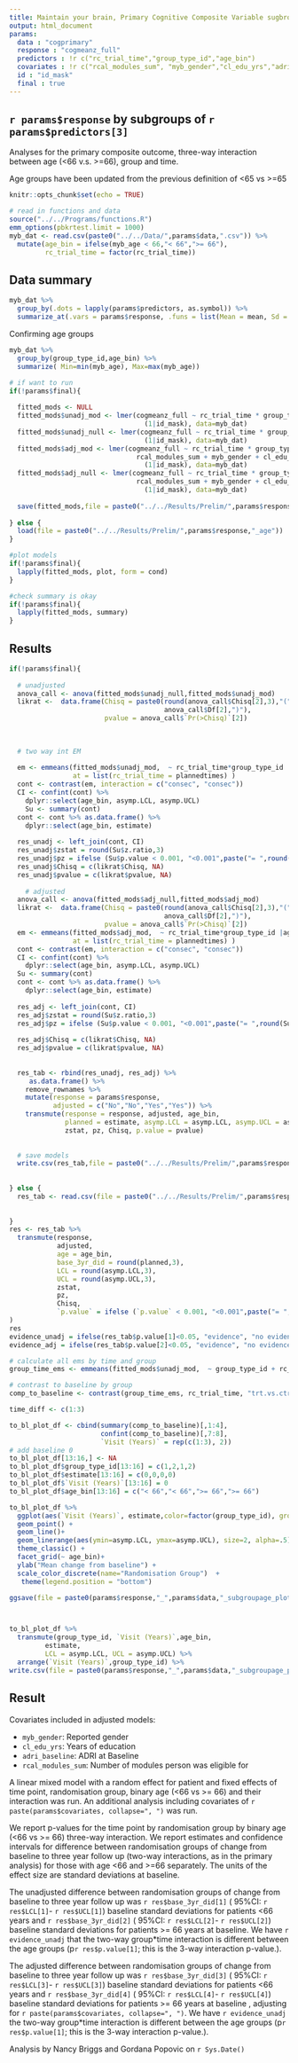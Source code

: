 ```yaml
---
title: Maintain your brain, Primary Cognitive Composite Variable sugbroup by Age < 66
output: html_document
params:
  data : "cogprimary"
  response : "cogmeanz_full"
  predictors : !r c("rc_trial_time","group_type_id","age_bin")
  covariates : !r c("rcal_modules_sum", "myb_gender","cl_edu_yrs","adri_baseline")
  id : "id_mask"
  final : true
---
```


## `r params$response` by subgroups of `r params$predictors[3]`

Analyses for the primary composite outcome, three-way interaction between age (<66 v.s. >=66), group and time.

Age groups have been updated from the previous definition of <65 vs >=65 

```r
knitr::opts_chunk$set(echo = TRUE)
```


```r
# read in functions and data
source("../../Programs/functions.R")
emm_options(pbkrtest.limit = 1000)
myb_dat <- read.csv(paste0("../../Data/",params$data,".csv")) %>% 
  mutate(age_bin = ifelse(myb_age < 66,"< 66",">= 66"),
         rc_trial_time = factor(rc_trial_time))
```



## Data summary



```r
myb_dat %>% 
  group_by(.dots = lapply(params$predictors, as.symbol)) %>% 
  summarize_at(.vars = params$response, .funs = list(Mean = mean, Sd = sd, N_obs = ~length(.)), na.rm=T)
```

Confirming age groups

```r
myb_dat %>% 
  group_by(group_type_id,age_bin) %>% 
  summarize( Min=min(myb_age), Max=max(myb_age))
```


```r
# if want to run
if(!params$final){
  
  fitted_mods <- NULL
  fitted_mods$unadj_mod <- lmer(cogmeanz_full ~ rc_trial_time * group_type_id * age_bin + 
                                  (1|id_mask), data=myb_dat)
  fitted_mods$unadj_null <- lmer(cogmeanz_full ~ rc_trial_time * group_type_id + age_bin + 
                                  (1|id_mask), data=myb_dat)
  fitted_mods$adj_mod <- lmer(cogmeanz_full ~ rc_trial_time * group_type_id * age_bin + 
                                rcal_modules_sum + myb_gender + cl_edu_yrs + adri_baseline +
                                  (1|id_mask), data=myb_dat)
  fitted_mods$adj_null <- lmer(cogmeanz_full ~ rc_trial_time * group_type_id + age_bin + 
                                rcal_modules_sum + myb_gender + cl_edu_yrs + adri_baseline +
                                  (1|id_mask), data=myb_dat)
  
  save(fitted_mods,file = paste0("../../Results/Prelim/",params$response,"_age"))
  
} else {
  load(file = paste0("../../Results/Prelim/",params$response,"_age"))
}
```



```r
#plot models
if(!params$final){
  lapply(fitted_mods, plot, form = cond)
}
```

```r
#check summary is okay
if(!params$final){
  lapply(fitted_mods, summary)
}
```

## Results

```r
if(!params$final){
  
  # unadjusted
  anova_call <- anova(fitted_mods$unadj_null,fitted_mods$unadj_mod)
  likrat <-  data.frame(Chisq = paste0(round(anova_call$Chisq[2],3),"(",
                                       anova_call$Df[2],")"),
                        pvalue = anova_call$`Pr(>Chisq)`[2])
  
  
  
  # two way int EM
  
  em <- emmeans(fitted_mods$unadj_mod,  ~ rc_trial_time*group_type_id |age_bin,  
                at = list(rc_trial_time = plannedtimes) )
  cont <- contrast(em, interaction = c("consec", "consec"))
  CI <- confint(cont) %>% 
    dplyr::select(age_bin, asymp.LCL, asymp.UCL) 
    Su <- summary(cont)
  cont <- cont %>% as.data.frame() %>% 
    dplyr::select(age_bin, estimate) 
  
  res_unadj <- left_join(cont, CI)
  res_unadj$zstat = round(Su$z.ratio,3)
  res_unadj$pz = ifelse (Su$p.value < 0.001, "<0.001",paste("= ",round(Su$p.value,3)))
  res_unadj$Chisq = c(likrat$Chisq, NA)
  res_unadj$pvalue = c(likrat$pvalue, NA)
  
    # adjusted
  anova_call <- anova(fitted_mods$adj_null,fitted_mods$adj_mod)
  likrat <-  data.frame(Chisq = paste0(round(anova_call$Chisq[2],3),"(",
                                       anova_call$Df[2],")"),
                        pvalue = anova_call$`Pr(>Chisq)`[2])
  em <- emmeans(fitted_mods$adj_mod,  ~ rc_trial_time*group_type_id |age_bin,  
                at = list(rc_trial_time = plannedtimes) )
  cont <- contrast(em, interaction = c("consec", "consec"))
  CI <- confint(cont) %>% 
    dplyr::select(age_bin, asymp.LCL, asymp.UCL) 
  Su <- summary(cont)
  cont <- cont %>% as.data.frame() %>% 
    dplyr::select(age_bin, estimate) 
  
  res_adj <- left_join(cont, CI)
  res_adj$zstat = round(Su$z.ratio,3)
  res_adj$pz = ifelse (Su$p.value < 0.001, "<0.001",paste("= ",round(Su$p.value,3)))
  
  res_adj$Chisq = c(likrat$Chisq, NA)
  res_adj$pvalue = c(likrat$pvalue, NA)
  
  
  res_tab <- rbind(res_unadj, res_adj) %>% 
     as.data.frame() %>% 
    remove_rownames %>% 
    mutate(response = params$response,
           adjusted = c("No","No","Yes","Yes")) %>% 
    transmute(response = response, adjusted, age_bin,
              planned = estimate, asymp.LCL = asymp.LCL, asymp.UCL = asymp.UCL, 
              zstat, pz, Chisq, p.value = pvalue)
  
  
  # save models
  write.csv(res_tab,file = paste0("../../Results/Prelim/",params$response,"_age","_table.csv"), row.names = FALSE)
  
  
} else {
  res_tab <- read.csv(file = paste0("../../Results/Prelim/",params$response,"_age","_table.csv"))
  
  
}
res <- res_tab %>% 
  transmute(response,
            adjusted,
            age = age_bin,
            base_3yr_did = round(planned,3),
            LCL = round(asymp.LCL,3),
            UCL = round(asymp.UCL,3),
            zstat, 
            pz,
            Chisq,
            `p.value` = ifelse (`p.value` < 0.001, "<0.001",paste("= ",round(`p.value`,3)))
)
res
evidence_unadj = ifelse(res_tab$p.value[1]<0.05, "evidence", "no evidence")
evidence_adj = ifelse(res_tab$p.value[2]<0.05, "evidence", "no evidence")
```

```r
# calculate all ems by time and group
group_time_ems <- emmeans(fitted_mods$unadj_mod,  ~ group_type_id + rc_trial_time| age_bin)

# contrast to baseline by group
comp_to_baseline <- contrast(group_time_ems, rc_trial_time, "trt.vs.ctrl", by=  c("group_type_id", "age_bin"))

time_diff <- c(1:3)

to_bl_plot_df <- cbind(summary(comp_to_baseline)[,1:4], 
                       confint(comp_to_baseline)[,7:8], 
                       `Visit (Years)` = rep(c(1:3), 2))
# add baseline 0
to_bl_plot_df[13:16,] <- NA
to_bl_plot_df$group_type_id[13:16] = c(1,2,1,2)
to_bl_plot_df$estimate[13:16] = c(0,0,0,0)
to_bl_plot_df$`Visit (Years)`[13:16] = 0
to_bl_plot_df$age_bin[13:16] = c("< 66","< 66",">= 66",">= 66")

to_bl_plot_df %>% 
  ggplot(aes(`Visit (Years)`, estimate,color=factor(group_type_id), group=factor(group_type_id))) + 
  geom_point() + 
  geom_line()+
  geom_linerange(aes(ymin=asymp.LCL, ymax=asymp.UCL), size=2, alpha=.5) + 
  theme_classic() + 
  facet_grid(~ age_bin)+ 
  ylab("Mean change from baseline") +
  scale_color_discrete(name="Randomisation Group")  + 
   theme(legend.position = "bottom") 

ggsave(file = paste0(params$response,"_",params$data,"_subgroupage_plot.png"), width = 12, height = 8, units = "cm")



to_bl_plot_df %>% 
  transmute(group_type_id, `Visit (Years)`,age_bin,
         estimate,
         LCL = asymp.LCL, UCL = asymp.UCL) %>% 
  arrange(`Visit (Years)`,group_type_id) %>% 
write.csv(file = paste0(params$response,"_",params$data,"_subgroupage_plotdata.csv"), row.names = FALSE)

```


## Result

Covariates included in adjusted models: 

  - `myb_gender`: Reported gender
  - `cl_edu_yrs`: Years of education
  - `adri_baseline`: ADRI at Baseline
  - `rcal_modules_sum`: Number of modules person was eligible for



A linear mixed model with a random effect for patient and fixed effects of time point, randomisation group, binary age (<66 vs >= 66) and their interaction was run. An additional analysis including covariates of `r paste(params$covariates, collapse=", ")` was run.

We report p-values for the time point by randomisation group by binary age (<66 vs >= 66) three-way interaction.  We report estimates and confidence intervals for difference between randomisation groups of change from baseline to three year follow up (two-way interactions, as in the primary analysis) for those with age <66 and >=66  separately. The units of the effect size are standard deviations at baseline. 

The unadjusted difference between randomisation groups of change from baseline to three year follow up was `r res$base_3yr_did[1]` ( 95%CI: `r res$LCL[1]`- `r res$UCL[1]`) baseline standard deviations for patients <66 years and `r res$base_3yr_did[2]` ( 95%CI: `r res$LCL[2]`- `r res$UCL[2]`) baseline standard deviations for patients >= 66 years at baseline. We have `r evidence_unadj` that the two-way group*time interaction is different between the age groups (p`r res$p.value[1]`; this is the 3-way interaction p-value.).  

The adjusted difference between randomisation groups of change from baseline to three year follow up was `r res$base_3yr_did[3]` ( 95%CI: `r res$LCL[3]`- `r res$UCL[3]`) baseline standard deviations for patients <66 years and `r res$base_3yr_did[4]` ( 95%CI: `r res$LCL[4]`- `r res$UCL[4]`) baseline standard deviations for patients >= 66 years at baseline , adjusting for `r paste(params$covariates, collapse=", ")`. We have `r evidence_unadj` the two-way group*time interaction is different between the age groups (p`r res$p.value[1]`; this is the 3-way interaction p-value.).  




Analysis by Nancy Briggs and Gordana Popovic on `r Sys.Date()`



